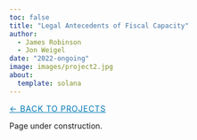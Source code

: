 ```yaml
---
toc: false
title: "Legal Antecedents of Fiscal Capacity"
author: 
  - James Robinson
  - Jon Weigel
date: "2022-ongoing"
image: images/project2.jpg
about:
  template: solana
---
```

[← Back to Projects](../03_projects/index.qmd){.breadcrumb style="font-size:0.9rem; text-transform:uppercase; letter-spacing:0.05em; color:#0077b5;"}

Page under construction.
